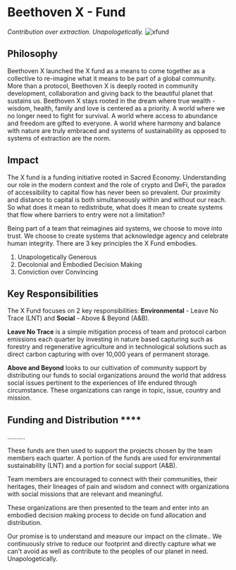 # Beethoven X - Fund
_Contribution over extraction. Unapologetically._
![xfund](https://user-images.githubusercontent.com/109503546/208097924-c9577a9e-fe5c-4d5b-91ae-1612fdf0abcb.png)

## Philosophy 
Beethoven X launched the X fund as a means to come together as a collective to re-imagine what it means to be part of a global community. More than a protocol, Beethoven X is deeply rooted in community development,  collaboration and giving back to the beautiful planet that sustains us. 
Beethoven X stays rooted in the dream where true wealth - wisdom, health, family and love is  centered as a priority. A world where we no longer need to fight for survival.  A world where access to abundance and freedom are gifted to everyone. A world where harmony and balance with nature are truly embraced and systems of sustainability as opposed to systems of extraction are the norm.

## Impact
The X fund is a funding initiative rooted in Sacred Economy. Understanding our role in the modern context and the role of crypto and DeFi, the paradox of accessibility to capital flow has never been so prevalent. Our proximity and distance to capital is both simultaneously within and without our reach. So what does it mean to redistribute, what does it mean to create systems that flow where barriers to entry were not a limitation?

Being part of a team that reimagines aid systems, we choose to move into trust. We choose to create systems that acknowledge agency and celebrate human integrity. There are 3 key principles the X Fund embodies.

1. Unapologetically Generous
2. Decolonial and Embodied Decision Making
3. Conviction over Convincing

## Key Responsibilities
The X Fund focuses on 2 key responsibilities: **Environmental** - Leave No Trace (LNT) and **Social** - Above & Beyond (A&B).

**Leave No Trace** is a simple mitigation process of team and protocol carbon emissions each quarter by investing in nature based capturing such as forestry and regenerative agriculture and in technological solutions such as direct carbon capturing with over 10,000 years of permanent storage.

**Above and Beyond** looks to our cultivation of community support by distributing our funds to social organizations around the world that address social issues pertinent to the experiences of life endured through circumstance. These organizations can range in topic, issue, country and mission.

## Funding and Distribution ****
.......... 

These funds are then used to support the projects chosen by the team members each quarter. A portion of the funds are used for environmental sustainability (LNT)  and a portion for social support (A&B).

Team members are encouraged to connect with their communities, their heritages, their lineages of pain and wisdom and connect with organizations with social missions that are relevant and meaningful.

These organizations are then presented to the team and enter into an embodied decision making process to decide on fund allocation and distribution. 

Our promise is to understand and measure our  impact on the climate.. We continuously strive to reduce our footprint and directly capture what we can't avoid as well as contribute to the peoples of our planet in need. Unapologetically. 
